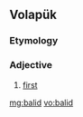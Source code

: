 {{also|bälid}}
==Volapük==

===Etymology===
{{suffix|bal|id|lang=vo}}

===Adjective===
{{head|vo|adjective}}

# {{lb|vo|ordinal}} [[first]]

[[mg:balid]]
[[vo:balid]]